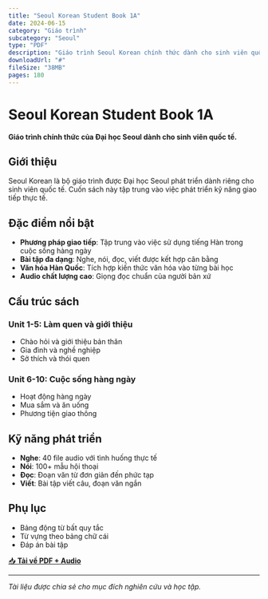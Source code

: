 ```yaml
---
title: "Seoul Korean Student Book 1A"
date: 2024-06-15
category: "Giáo trình"
subcategory: "Seoul"
type: "PDF"
description: "Giáo trình Seoul Korean chính thức dành cho sinh viên quốc tế"
downloadUrl: "#"
fileSize: "38MB"
pages: 180
---
```


# Seoul Korean Student Book 1A

**Giáo trình chính thức của Đại học Seoul dành cho sinh viên quốc tế.**

## Giới thiệu

Seoul Korean là bộ giáo trình được Đại học Seoul phát triển dành riêng cho sinh viên quốc tế. Cuốn sách này tập trung vào việc phát triển kỹ năng giao tiếp thực tế.

## Đặc điểm nổi bật

- **Phương pháp giao tiếp**: Tập trung vào việc sử dụng tiếng Hàn trong cuộc sống hàng ngày
- **Bài tập đa dạng**: Nghe, nói, đọc, viết được kết hợp cân bằng
- **Văn hóa Hàn Quốc**: Tích hợp kiến thức văn hóa vào từng bài học
- **Audio chất lượng cao**: Giọng đọc chuẩn của người bản xứ

## Cấu trúc sách

### Unit 1-5: Làm quen và giới thiệu
- Chào hỏi và giới thiệu bản thân
- Gia đình và nghề nghiệp
- Sở thích và thói quen

### Unit 6-10: Cuộc sống hàng ngày
- Hoạt động hàng ngày
- Mua sắm và ăn uống
- Phương tiện giao thông

## Kỹ năng phát triển

- **Nghe**: 40 file audio với tình huống thực tế
- **Nói**: 100+ mẫu hội thoại
- **Đọc**: Đoạn văn từ đơn giản đến phức tạp
- **Viết**: Bài tập viết câu, đoạn văn ngắn

## Phụ lục

- Bảng động từ bất quy tắc
- Từ vựng theo bảng chữ cái
- Đáp án bài tập

[📥 **Tải về PDF + Audio**](#)

---

*Tài liệu được chia sẻ cho mục đích nghiên cứu và học tập.*
